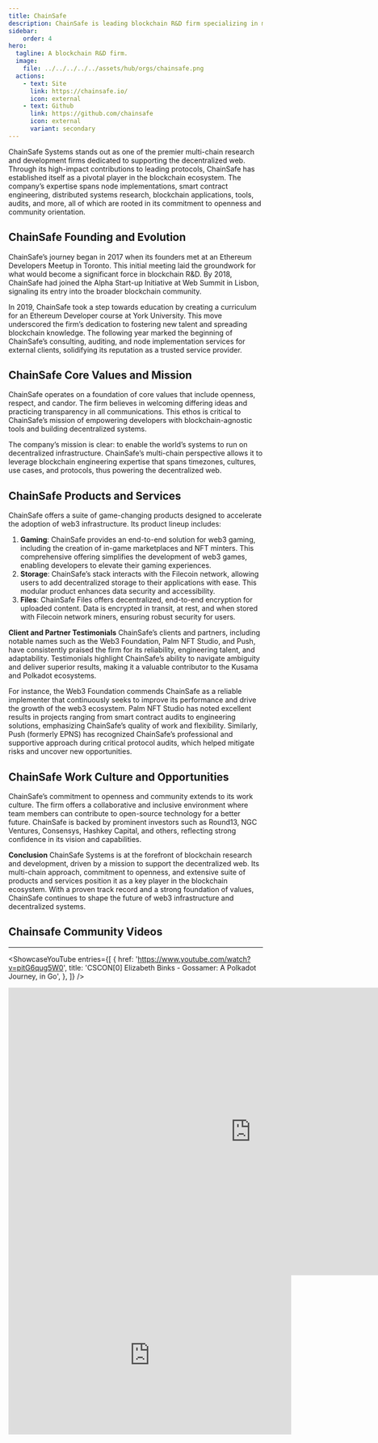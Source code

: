 ```yaml
---
title: ChainSafe
description: ChainSafe is leading blockchain R&D firm specializing in multi-chain solutions, web3 gaming, and decentralized storage for a robust web3 ecosystem.
sidebar:
    order: 4
hero:
  tagline: A blockchain R&D firm.
  image: 
    file: ../../../../../assets/hub/orgs/chainsafe.png
  actions:
    - text: Site
      link: https://chainsafe.io/
      icon: external
    - text: Github
      link: https://github.com/chainsafe
      icon: external
      variant: secondary
---
```



ChainSafe Systems stands out as one of the premier multi-chain research and development firms dedicated to supporting the decentralized web. Through its high-impact contributions to leading protocols, ChainSafe has established itself as a pivotal player in the blockchain ecosystem. The company’s expertise spans node implementations, smart contract engineering, distributed systems research, blockchain applications, tools, audits, and more, all of which are rooted in its commitment to openness and community orientation.

## ChainSafe Founding and Evolution
ChainSafe’s journey began in 2017 when its founders met at an Ethereum Developers Meetup in Toronto. This initial meeting laid the groundwork for what would become a significant force in blockchain R&amp;D. By 2018, ChainSafe had joined the Alpha Start-up Initiative at Web Summit in Lisbon, signaling its entry into the broader blockchain community.

In 2019, ChainSafe took a step towards education by creating a curriculum for an Ethereum Developer course at York University. This move underscored the firm’s dedication to fostering new talent and spreading blockchain knowledge. The following year marked the beginning of ChainSafe’s consulting, auditing, and node implementation services for external clients, solidifying its reputation as a trusted service provider.

## ChainSafe Core Values and Mission
ChainSafe operates on a foundation of core values that include openness, respect, and candor. The firm believes in welcoming differing ideas and practicing transparency in all communications. This ethos is critical to ChainSafe’s mission of empowering developers with blockchain-agnostic tools and building decentralized systems.

The company’s mission is clear: to enable the world’s systems to run on decentralized infrastructure. ChainSafe’s multi-chain perspective allows it to leverage blockchain engineering expertise that spans timezones, cultures, use cases, and protocols, thus powering the decentralized web.

## ChainSafe Products and Services
ChainSafe offers a suite of game-changing products designed to accelerate the adoption of web3 infrastructure. Its product lineup includes:
1. **Gaming**: ChainSafe provides an end-to-end solution for web3 gaming, including the creation of in-game marketplaces and NFT minters. This comprehensive offering simplifies the development of web3 games, enabling developers to elevate their gaming experiences.
2. **Storage**: ChainSafe’s stack interacts with the Filecoin network, allowing users to add decentralized storage to their applications with ease. This modular product enhances data security and accessibility.
3. **Files**: ChainSafe Files offers decentralized, end-to-end encryption for uploaded content. Data is encrypted in transit, at rest, and when stored with Filecoin network miners, ensuring robust security for users.

**Client and Partner Testimonials**
ChainSafe’s clients and partners, including notable names such as the Web3 Foundation, Palm NFT Studio, and Push, have consistently praised the firm for its reliability, engineering talent, and adaptability. Testimonials highlight ChainSafe’s ability to navigate ambiguity and deliver superior results, making it a valuable contributor to the Kusama and Polkadot ecosystems.

For instance, the Web3 Foundation commends ChainSafe as a reliable implementer that continuously seeks to improve its performance and drive the growth of the web3 ecosystem. Palm NFT Studio has noted excellent results in projects ranging from smart contract audits to engineering solutions, emphasizing ChainSafe’s quality of work and flexibility. Similarly, Push (formerly EPNS) has recognized ChainSafe’s professional and supportive approach during critical protocol audits, which helped mitigate risks and uncover new opportunities.

## ChainSafe Work Culture and Opportunities
ChainSafe’s commitment to openness and community extends to its work culture. The firm offers a collaborative and inclusive environment where team members can contribute to open-source technology for a better future. ChainSafe is backed by prominent investors such as Round13, NGC Ventures, Consensys, Hashkey Capital, and others, reflecting strong confidence in its vision and capabilities.

**Conclusion**
ChainSafe Systems is at the forefront of blockchain research and development, driven by a mission to support the decentralized web. Its multi-chain approach, commitment to openness, and extensive suite of products and services position it as a key player in the blockchain ecosystem. With a proven track record and a strong foundation of values, ChainSafe continues to shape the future of web3 infrastructure and decentralized systems.

## Chainsafe Community Videos
----------------
<ShowcaseYouTube
  entries={[
          {
      href: 'https://www.youtube.com/watch?v=pitG6qug5W0',
      title: 'CSCON[0] Elizabeth Binks - Gossamer: A Polkadot Journey, in Go',
     },
  ]}
/>


<iframe src="https://docs.google.com/presentation/d/e/2PACX-1vRUqsyZhdlWf1zmD6861yA1vDPY3qCNi5h5GtvL3GjeQSD2zdpIs_f1HVrT2MeFiG4FgkcDVQa67Wvx/embed?start=false&loop=false&delayms=3000" frameborder="0" width="960" height="569" allowfullscreen="true" mozallowfullscreen="true" webkitallowfullscreen="true"></iframe>

<iframe width="560" height="315" src="https://www.youtube.com/embed/fRI96YD105E?si=0lXwh2BggC6BuA4X" title="YouTube video player" frameborder="0" allow="accelerometer; autoplay; clipboard-write; encrypted-media; gyroscope; picture-in-picture; web-share" referrerpolicy="strict-origin-when-cross-origin" allowfullscreen></iframe>
